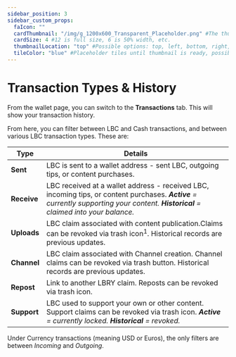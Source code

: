 ---
sidebar_position: 3
sidebar_custom_props:
  faIcon: ""
  cardThumbnail: "/img/g_1200x600_Transparent_Placeholder.png" #The thumbnail on the category card.
  cardSize: 4 #12 is full size, 6 is 50% width, etc.
  thumbnailLocation: "top" #Possible options: top, left, bottom, right, none
  tileColor: "blue" #Placeholder tiles until thumbnail is ready, possible options: blue, cream, darkpurple, lightpurple, mauve, orange, pink, none
---

# Transaction Types & History

From the wallet page, you can switch to the **Transactions** tab. This will show your transaction history.

From here, you can filter between LBC and Cash transactions, and between various LBC transaction types. These are:

| Type        | Details |
------------- | ---------------
| **Sent** | LBC is sent to a wallet address - sent LBC, outgoing tips, or content purchases.
| **Receive** | LBC received at a wallet address - received LBC, incoming tips, or content purchases. ***Active** = currently supporting your content. **Historical** = claimed into your balance.*  
| **Uploads** | LBC claim associated with content publication.Claims can be revoked via trash icon<sup>1</sup>. Historical records are previous updates.
| **Channel** | LBC claim associated with Channel creation. Channel claims can be revoked via trash button. Historical records are previous updates.
| **Repost** | Link to another LBRY claim. Reposts can be revoked via trash icon.
| **Support** | LBC used to support your own or other content. Support claims can be revoked via trash icon. ***Active** = currently locked. **Historical** = revoked.*  

Under Currency transactions (meaning USD or Euros), the only filters are between *Incoming* and *Outgoing*.
